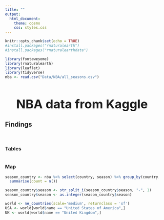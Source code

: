 ```yaml
---
title: ""
output: 
  html_document:
    theme: cosmo
    css: styles.css
---
```


```r
knitr::opts_chunk$set(echo = TRUE)
#install.packages("rnaturalearth")
#install.packages("rnaturalearthdata")

library(fontawesome)
library(rnaturalearth)
library(leaflet)
library(tidyverse)
nba <- read.csv("Data/NBA/all_seasons.csv")
```

<h1 style="text-align:center; font-size: 40px;">NBA data from Kaggle</h1>

## Findings {.tabset .tabset-fade .tabset-pills}

\

### Tables

```r

```

### Map
```r
season_country <- nba %>% select(country, season) %>% group_by(country, season) %>%
  summarise(count = n())

season_country$season <- str_split_i(season_country$season, "-", 1)
season_country$season <- as.integer(season_country$season)

world <- ne_countries(scale='medium', returnclass = 'sf')
USA <- world[world$name == "United States of America",]
UK <- world[world$name == "United Kingdom",]
```